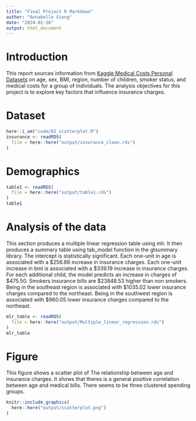 ```yaml
---
title: "Final Project R Markdown"
author: "Annabelle Xiong"
date: "2024-02-16"
output: html_document
---
```

# Introduction
This report sources information from [Kaggle Medical Costs Personal  Datasets](https://www.kaggle.com/mirichoi0218/insurance) on age, sex, BMI, region, number of children, smoker status, and medical costs for a group of individuals. The analysis objectives for this project is to explore key factors that influence insurance charges.

# Dataset
```r
here::i_am("code/02_scatterplot.R")
insurance <- readRDS(
  file = here::here("output/insurance_clean.rds")
)
```

# Demographics
```r
table1 <- readRDS(
  file = here::here("output/table1.rds")
)
table1
```

# Analysis of the data
This section produces a multiple linear regression table using mlr. It then produces a summary table using tab_model function in the gtsummary library. The intercept is statistically significant. Each one-unit in age is associated with a \$256.86 increase in insurance charges. Each one-unit increase in bmi is associated with a \$339.19	increase in insurance charges. For each additional child, the model predicts an increase in charges of \$475.50. Smokers insurance bills are \$23848.53	higher than non smokers. Being in the southeast region is associated with \$1035.02 lower insurance charges compared to the northeast. Being in the southwest region is associated with \$960.05 lower insurance charges compared to the northeast.
```r
mlr_table <- readRDS(
  file = here::here("output/Multiple_linear_regression.rds")
)
mlr_table
```

# Figure
This figure shows a scatter plot of The relationship between age and insurance charges. It shows that theres is a general positive correlation between age and medical bills. There seems to be three clustered spending groups.
```r
knitr::include_graphics(
  here::here("output/scatterplot.png")
)
```